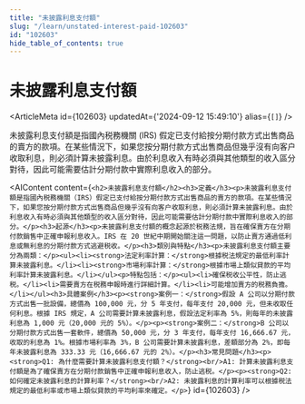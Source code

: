 ```yaml
---
title: "未披露利息支付額"
slug: "/learn/unstated-interest-paid-102603"
id: "102603"
hide_table_of_contents: true
---
```



# 未披露利息支付額

<ArticleMeta id={102603} updatedAt={'2024-09-12 15:49:10'} alias={`[]`} />
<div className='border-solid border-b border-t-0 my-4 border-[var(--ifm-color-gray-300)]' />

未披露利息支付額是指國內税務機關 (IRS) 假定已支付給按分期付款方式出售商品的賣方的款項。在某些情況下，如果您按分期付款方式出售商品但幾乎沒有向客户收取利息，則必須計算未披露利息。由於利息收入有時必須與其他類型的收入區分對待，因此可能需要估計分期付款中實際利息收入的部分。

<AIContent content={`<h2>未披露利息支付額</h2><h3>定義</h3><p>未披露利息支付額是指國內税務機關（IRS）假定已支付給按分期付款方式出售商品的賣方的款項。在某些情況下，如果您按分期付款方式出售商品但幾乎沒有向客户收取利息，則必須計算未披露利息。由於利息收入有時必須與其他類型的收入區分對待，因此可能需要估計分期付款中實際利息收入的部分。</p><h3>起源</h3><p>未披露利息支付額的概念起源於税務法規，旨在確保賣方在分期付款銷售中正確申報利息收入。IRS 在 20 世紀中期開始關注這一問題，以防止賣方通過低利息或無利息的分期付款方式逃避税收。</p><h3>類別與特點</h3><p>未披露利息支付額主要分為兩類：</p><ul><li><strong>法定利率計算：</strong>根據税法規定的最低利率計算未披露利息。</li><li><strong>市場利率計算：</strong>根據市場上類似貸款的平均利率計算未披露利息。</li></ul><p>特點包括：</p><ul><li>確保税收公平性，防止逃税。</li><li>需要賣方在税務申報時進行詳細計算。</li><li>可能增加賣方的税務負擔。</li></ul><h3>具體案例</h3><p><strong>案例一：</strong>假設 A 公司以分期付款方式出售一批設備，總價為 100,000 元，分 5 年支付，每年支付 20,000 元，但未收取任何利息。根據 IRS 規定，A 公司需要計算未披露利息，假設法定利率為 5%，則每年的未披露利息為 1,000 元（20,000 元的 5%）。</p><p><strong>案例二：</strong>B 公司以分期付款方式出售一套軟件，總價為 50,000 元，分 3 年支付，每年支付 16,666.67 元，收取的利息為 1%。根據市場利率為 3%，B 公司需要計算未披露利息，差額部分為 2%，即每年未披露利息為 333.33 元（16,666.67 元的 2%）。</p><h3>常見問題</h3><p><strong>Q1: 為什麼需要計算未披露利息支付額？</strong><br/>A1: 計算未披露利息支付額是為了確保賣方在分期付款銷售中正確申報利息收入，防止逃税。</p><p><strong>Q2: 如何確定未披露利息的計算利率？</strong><br/>A2: 未披露利息的計算利率可以根據税法規定的最低利率或市場上類似貸款的平均利率來確定。</p>`} id={102603} />
